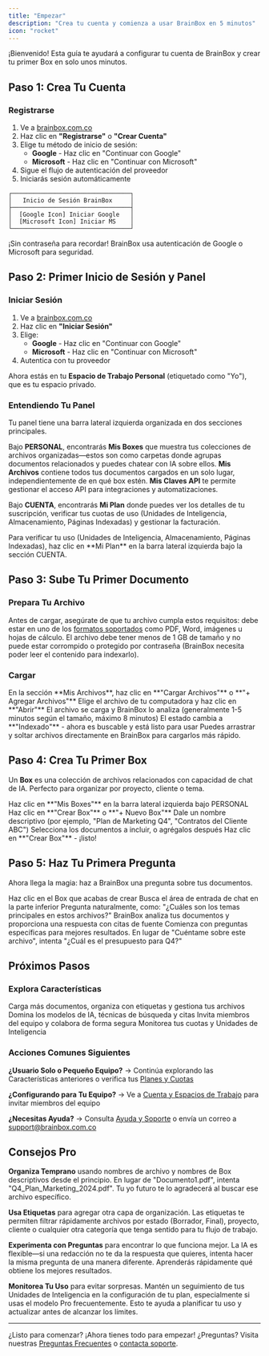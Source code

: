 ```yaml
---
title: "Empezar"
description: "Crea tu cuenta y comienza a usar BrainBox en 5 minutos"
icon: "rocket"
---
```


¡Bienvenido! Esta guía te ayudará a configurar tu cuenta de BrainBox y crear tu primer Box en solo unos minutos.

## Paso 1: Crea Tu Cuenta

### Registrarse

1. Ve a [brainbox.com.co](https://brainbox.com.co)
2. Haz clic en **"Registrarse"** o **"Crear Cuenta"**
3. Elige tu método de inicio de sesión:
   - **Google** - Haz clic en "Continuar con Google"
   - **Microsoft** - Haz clic en "Continuar con Microsoft"
4. Sigue el flujo de autenticación del proveedor
5. Iniciarás sesión automáticamente

```
┌─────────────────────────────────┐
│   Inicio de Sesión BrainBox     │
├─────────────────────────────────┤
│  [Google Icon] Iniciar Google   │
│  [Microsoft Icon] Iniciar MS    │
└─────────────────────────────────┘
```

<Tip>
¡Sin contraseña para recordar! BrainBox usa autenticación de Google o Microsoft para seguridad.
</Tip>

## Paso 2: Primer Inicio de Sesión y Panel

### Iniciar Sesión

1. Ve a [brainbox.com.co](https://brainbox.com.co)
2. Haz clic en **"Iniciar Sesión"**
3. Elige:
   - **Google** - Haz clic en "Continuar con Google"
   - **Microsoft** - Haz clic en "Continuar con Microsoft"
4. Autentica con tu proveedor

Ahora estás en tu **Espacio de Trabajo Personal** (etiquetado como "Yo"), que es tu espacio privado.

### Entendiendo Tu Panel

Tu panel tiene una barra lateral izquierda organizada en dos secciones principales.

Bajo **PERSONAL**, encontrarás **Mis Boxes** que muestra tus colecciones de archivos organizadas—estos son como carpetas donde agrupas documentos relacionados y puedes chatear con IA sobre ellos. **Mis Archivos** contiene todos tus documentos cargados en un solo lugar, independientemente de en qué box estén. **Mis Claves API** te permite gestionar el acceso API para integraciones y automatizaciones.

Bajo **CUENTA**, encontrarás **Mi Plan** donde puedes ver los detalles de tu suscripción, verificar tus cuotas de uso (Unidades de Inteligencia, Almacenamiento, Páginas Indexadas) y gestionar la facturación.

<Note>
Para verificar tu uso (Unidades de Inteligencia, Almacenamiento, Páginas Indexadas), haz clic en **Mi Plan** en la barra lateral izquierda bajo la sección CUENTA.
</Note>

## Paso 3: Sube Tu Primer Documento

### Prepara Tu Archivo

Antes de cargar, asegúrate de que tu archivo cumpla estos requisitos: debe estar en uno de los [formatos soportados](/es/files-boxes#tipos-de-archivos-soportados) como PDF, Word, imágenes u hojas de cálculo. El archivo debe tener menos de 1 GB de tamaño y no puede estar corrompido o protegido por contraseña (BrainBox necesita poder leer el contenido para indexarlo).

### Cargar

<Steps>
  <Step title="Haz Clic en Cargar">
    En la sección **Mis Archivos**, haz clic en **"Cargar Archivos"** o **"+ Agregar Archivos"**
  </Step>
  <Step title="Selecciona Archivo">
    Elige el archivo de tu computadora y haz clic en **"Abrir"**
  </Step>
  <Step title="Espera el Procesamiento">
    El archivo se carga y BrainBox lo analiza (generalmente 1-5 minutos según el tamaño, máximo 8 minutos)
  </Step>
  <Step title="Listo">
    El estado cambia a **"Indexado"** - ahora es buscable y está listo para usar
  </Step>
</Steps>

<Note>
Puedes arrastrar y soltar archivos directamente en BrainBox para cargarlos más rápido.
</Note>

## Paso 4: Crea Tu Primer Box

Un **Box** es una colección de archivos relacionados con capacidad de chat de IA. Perfecto para organizar por proyecto, cliente o tema.

<Steps>
  <Step title="Ve a Mis Boxes">
    Haz clic en **"Mis Boxes"** en la barra lateral izquierda bajo PERSONAL
  </Step>
  <Step title="Crea Nuevo Box">
    Haz clic en **"Crear Box"** o **"+ Nuevo Box"**
  </Step>
  <Step title="Nombra Tu Box">
    Dale un nombre descriptivo (por ejemplo, "Plan de Marketing Q4", "Contratos del Cliente ABC")
  </Step>
  <Step title="Agrega Archivos">
    Selecciona los documentos a incluir, o agrégalos después
  </Step>
  <Step title="Crear">
    Haz clic en **"Crear Box"** - ¡listo!
  </Step>
</Steps>

## Paso 5: Haz Tu Primera Pregunta

Ahora llega la magia: haz a BrainBox una pregunta sobre tus documentos.

<Steps>
  <Step title="Abre Tu Box">
    Haz clic en el Box que acabas de crear
  </Step>
  <Step title="Haz Clic en Chat">
    Busca el área de entrada de chat en la parte inferior
  </Step>
  <Step title="Escribe Una Pregunta">
    Pregunta naturalmente, como: "¿Cuáles son los temas principales en estos archivos?"
  </Step>
  <Step title="Obtén Una Respuesta">
    BrainBox analiza tus documentos y proporciona una respuesta con citas de fuente
  </Step>
</Steps>

<Tip>
Comienza con preguntas específicas para mejores resultados. En lugar de "Cuéntame sobre este archivo", intenta "¿Cuál es el presupuesto para Q4?"
</Tip>

## Próximos Pasos

### Explora Características

<CardGroup cols={2}>
  <Card title="Gestión de Archivos" icon="folder" href="/es/files-boxes">
    Carga más documentos, organiza con etiquetas y gestiona tus archivos
  </Card>
  <Card title="Chat y Búsqueda de IA" icon="message-dots" href="/es/ai-chat-search">
    Domina los modelos de IA, técnicas de búsqueda y citas
  </Card>
  <Card title="Comparte con Tu Equipo" icon="users" href="/es/collaboration">
    Invita miembros del equipo y colabora de forma segura
  </Card>
  <Card title="Verifica Uso" icon="chart-line" href="/es/plans-billing">
    Monitorea tus cuotas y Unidades de Inteligencia
  </Card>
</CardGroup>

### Acciones Comunes Siguientes

**¿Usuario Solo o Pequeño Equipo?**
→ Continúa explorando las Características anteriores o verifica tus [Planes y Cuotas](/es/plans-billing)

**¿Configurando para Tu Equipo?**
→ Ve a [Cuenta y Espacios de Trabajo](/es/account-workspaces) para invitar miembros del equipo

**¿Necesitas Ayuda?**
→ Consulta [Ayuda y Soporte](/es/help-support) o envía un correo a [support@brainbox.com.co](mailto:support@brainbox.com.co)

## Consejos Pro

**Organiza Temprano** usando nombres de archivo y nombres de Box descriptivos desde el principio. En lugar de "Documento1.pdf", intenta "Q4_Plan_Marketing_2024.pdf". Tu yo futuro te lo agradecerá al buscar ese archivo específico.

**Usa Etiquetas** para agregar otra capa de organización. Las etiquetas te permiten filtrar rápidamente archivos por estado (Borrador, Final), proyecto, cliente o cualquier otra categoría que tenga sentido para tu flujo de trabajo.

**Experimenta con Preguntas** para encontrar lo que funciona mejor. La IA es flexible—si una redacción no te da la respuesta que quieres, intenta hacer la misma pregunta de una manera diferente. Aprenderás rápidamente qué obtiene los mejores resultados.

**Monitorea Tu Uso** para evitar sorpresas. Mantén un seguimiento de tus Unidades de Inteligencia en la configuración de tu plan, especialmente si usas el modelo Pro frecuentemente. Esto te ayuda a planificar tu uso y actualizar antes de alcanzar los límites.

---

¿Listo para comenzar? ¡Ahora tienes todo para empezar! ¿Preguntas? Visita nuestras [Preguntas Frecuentes](/es/help-support#faq) o [contacta soporte](mailto:support@brainbox.com.co).
